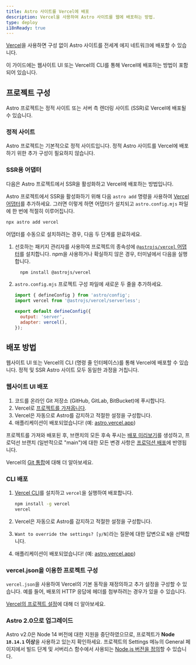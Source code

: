 ```yaml
---
title: Astro 사이트를 Vercel에 배포
description: Vercel을 사용하여 Astro 사이트를 웹에 배포하는 방법.
type: deploy
i18nReady: true
---
```


[Vercel](http://vercel.com/)을 사용하면 구성 없이 Astro 사이트를 전세계 에지 네트워크에 배포할 수 있습니다.

이 가이드에는 웹사이트 UI 또는 Vercel의 CLI를 통해 Vercel에 배포하는 방법이 포함되어 있습니다.

## 프로젝트 구성

Astro 프로젝트는 정적 사이트 또는 서버 측 렌더링 사이트 (SSR)로 Vercel에 배포될 수 있습니다.

### 정적 사이트

Astro 프로젝트는 기본적으로 정적 사이트입니다. 정적 Astro 사이트를 Vercel에 배포하기 위한 추가 구성이 필요하지 않습니다.

### SSR용 어댑터

다음은 Astro 프로젝트에서 SSR을 활성화하고 Vercel에 배포하는 방법입니다.

Astro 프로젝트에서 SSR을 활성화하기 위해 다음 `astro add` 명령을 사용하여 [Vercel 어댑터](/ko/guides/integrations-guide/vercel/)를 추가하세요. 그러면 이렇게 하면 어댑터가 설치되고 `astro.config.mjs` 파일에 한 번에 적절히 이루어집니다.

```bash
npx astro add vercel
```

어댑터를 수동으로 설치하려는 경우, 다음 두 단계를 완료하세요.

1. 선호하는 패키지 관리자를 사용하여 프로젝트의 종속성에 [`@astrojs/vercel` 어댑터](/ko/guides/integrations-guide/vercel/)를 설치합니다. npm을 사용하거나 확실하지 않은 경우, 터미널에서 다음을 실행합니다.

    ```bash
      npm install @astrojs/vercel
    ```

1. `astro.config.mjs` 프로젝트 구성 파일에 새로운 두 줄을 추가하세요.

    ```js title="astro.config.mjs" ins={2, 5-6}
    import { defineConfig } from 'astro/config';
    import vercel from '@astrojs/vercel/serverless';

    export default defineConfig({
      output: 'server',
      adapter: vercel(),
    });
    ```

## 배포 방법

웹사이트 UI 또는 Vercel의 CLI (명령 줄 인터페이스)를 통해 Vercel에 배포할 수 있습니다. 정적 및 SSR Astro 사이트 모두 동일한 과정을 거칩니다.

### 웹사이트 UI 배포

1. 코드를 온라인 Git 저장소 (GitHub, GitLab, BitBucket)에 푸시합니다.
2. Vercel로 [프로젝트를 가져옵니다](https://vercel.com/new).
3. Vercel은 자동으로 Astro를 감지하고 적절한 설정을 구성합니다.
4. 애플리케이션이 배포되었습니다! (예: [astro.vercel.app](https://astro.vercel.app/))

프로젝트를 가져와 배포된 후, 브랜치의 모든 후속 푸시는 [배포 미리보기](https://vercel.com/docs/concepts/deployments/preview-deployments)를 생성하고, 프로덕선 브랜치 (일반적으로 "main")에 대한 모든 변경 사항은 [프로덕션 배포](https://vercel.com/docs/concepts/deployments/environments#production)에 반영됩니다.

<ReadMore>Vercel의 [Git 통합](https://vercel.com/docs/concepts/git)에 대해 더 알아보세요.</ReadMore>


### CLI 배포

1. [Vercel CLI](https://vercel.com/cli)를 설치하고 `vercel`을 실행하여 배포합니다.

    ```bash
    npm install -g vercel
    vercel
    ```

2. Vercel은 자동으로 Astro를 감지하고 적절한 설정을 구성합니다.
3. `Want to override the settings? [y/N]`라는 질문에 대한 답변으로 `N`을 선택합니다.
4. 애플리케이션이 배포되었습니다! (예: [astro.vercel.app](https://astro.vercel.app/))


### vercel.json을 이용한 프로젝트 구성

`vercel.json`을 사용하여 Vercel의 기본 동작을 재정의하고 추가 설정을 구성할 수 있습니다. 예를 들어, 배포의 HTTP 응답에 헤더를 첨부하려는 경우가 있을 수 있습니다.

<ReadMore>[Vercel의 프로젝트 설정](https://vercel.com/docs/project-configuration)에 대해 더 알아보세요.</ReadMore>

### Astro 2.0으로 업그레이드

Astro v2.0은 Node 14 버전에 대한 지원을 중단하였으므로, 프로젝트가 **Node `18.14.1` 이상**을 사용하고 있는지 확인하세요. 프로젝트의 Settings 메뉴의 General 페이지에서 빌드 단계 및 서버리스 함수에서 사용되는 [Node.js 버전을 정의](https://vercel.com/changelog/node-js-version-now-customizable-in-the-project-settings)할 수 있습니다.
